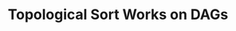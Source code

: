 ---
id: "alg_tf_013"
title: "Topological Sort Works on DAGs"
statement: "Topological sort works only on Directed Acyclic Graphs."
questionType: "TRUE_FALSE"
difficulty: "MEDIUM"
category: "Algorithms"
explanation: ""
correctAnswer: true
---